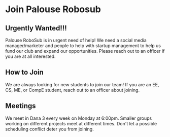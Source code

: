 # Join Palouse Robosub

## Urgently Wanted!!!

Palouse RoboSub is in urgent need of help! We need a social media manager/marketer and people to help with startup management to help us fund our club and expand our opportunities. Please reach out to an officer if you are at all interested.

## How to Join

We are always looking for new students to join our team! If you are an EE, CS, ME, or CompE student, reach out to an officer about joining.

## Meetings

We meet in Dana 3 every week on Monday at 6:00pm. Smaller groups working on different projects meet at different times. Don't let a possible scheduling conflict deter you from joining.